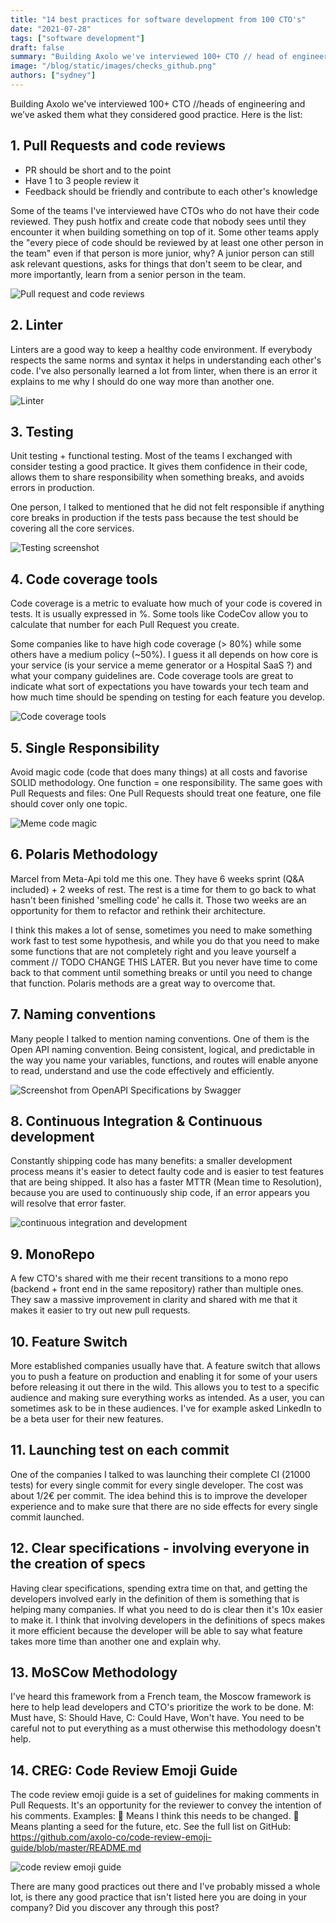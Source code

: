 ```yaml
---
title: "14 best practices for software development from 100 CTO's"
date: "2021-07-28"
tags: ["software development"]
draft: false
summary: "Building Axolo we've interviewed 100+ CTO // head of engineering and we’ve asked them what they considered good practice. Here is the list:"
image: "/blog/static/images/checks_github.png"
authors: ["sydney"]
---
```


Building Axolo we've interviewed 100+ CTO //heads of engineering and we’ve asked them what they considered good practice. Here is the list:

## 1. Pull Requests and code reviews

- PR should be short and to the point
- Have 1 to 3 people review it
- Feedback should be friendly and contribute to each other's knowledge

Some of the teams I've interviewed have CTOs who do not have their code reviewed. They push hotfix and create code that nobody sees until they encounter it when building something on top of it. Some other teams apply the "every piece of code should be reviewed by at least one other person in the team" even if that person is more junior, why? A junior person can still ask relevant questions, asks for things that don't seem to be clear, and more importantly, learn from a senior person in the team.

<div style={{ display: "flex", justifyContent: "center" }}>
  <img
    src="/blog/static/images/bestpractices/pullrequestsandcodereviews.png"
    alt="Pull request and code reviews"
    style={{ width: "500px" }}
  />
</div>

## 2. Linter

Linters are a good way to keep a healthy code environment. If everybody respects the same norms and syntax it helps in understanding each other's code. I've also personally learned a lot from linter, when there is an error it explains to me why I should do one way more than another one.

<div style={{ display: "flex", justifyContent: "center" }}>
  <img src="/blog/static/images/bestpractices/linter.png" alt="Linter" style={{ width: "500px" }} />
</div>

## 3. Testing

Unit testing + functional testing. Most of the teams I exchanged with consider testing a good practice. It gives them confidence in their code, allows them to share responsibility when something breaks, and avoids errors in production.

One person, I talked to mentioned that he did not felt responsible if anything core breaks in production if the tests pass because the test should be covering all the core services.

<div style={{ display: "flex", justifyContent: "center" }}>
  <img
    src="/blog/static/images/bestpractices/testing.png"
    alt="Testing screenshot"
    style={{ width: "500px" }}
  />
</div>

## 4. Code coverage tools

Code coverage is a metric to evaluate how much of your code is covered in tests. It is usually expressed in %. Some tools like CodeCov allow you to calculate that number for each Pull Request you create.

Some companies like to have high code coverage (> 80%) while some others have a medium policy (~50%). I guess it all depends on how core is your service (is your service a meme generator or a Hospital SaaS ?) and what your company guidelines are. Code coverage tools are great to indicate what sort of expectations you have towards your tech team and how much time should be spending on testing for each feature you develop.

<div style={{ display: "flex", justifyContent: "center" }}>
  <img
    src="/blog/static/images/bestpractices/code-coverage-tools.png"
    alt="Code coverage tools"
    style={{ width: "500px" }}
  />
</div>

## 5. Single Responsibility

Avoid magic code (code that does many things) at all costs and favorise SOLID methodology. One function = one responsibility. The same goes with Pull Requests and files: One Pull Requests should treat one feature, one file should cover only one topic.

<div style={{ display: "flex", justifyContent: "center" }}>
  <img
    src="/blog/static/images/bestpractices/meme-code-magic.jpg"
    alt="Meme code magic"
    style={{ width: "500px" }}
  />
</div>

## 6. Polaris Methodology

Marcel from Meta-Api told me this one. They have 6 weeks sprint (Q&A included) + 2 weeks of rest. The rest is a time for them to go back to what hasn't been finished 'smelling code' he calls it. Those two weeks are an opportunity for them to refactor and rethink their architecture.

I think this makes a lot of sense, sometimes you need to make something work fast to test some hypothesis, and while you do that you need to make some functions that are not completely right and you leave yourself a comment // TODO CHANGE THIS LATER. But you never have time to come back to that comment until something breaks or until you need to change that function. Polaris methods are a great way to overcome that.

## 7. Naming conventions

Many people I talked to mention naming conventions. One of them is the Open API naming convention. Being consistent, logical, and predictable in the way you name your variables, functions, and routes will enable anyone to read, understand and use the code effectively and efficiently.

<div style={{ display: "flex", justifyContent: "center" }}>
  <img
    src="/blog/static/images/bestpractices/naming-convention.png"
    alt="Screenshot from OpenAPI Specifications by Swagger"
    style={{ width: "500px" }}
  />
</div>

## 8. Continuous Integration & Continuous development

Constantly shipping code has many benefits: a smaller development process means it's easier to detect faulty code and is easier to test features that are being shipped. It also has a faster MTTR (Mean time to Resolution), because you are used to continuously ship code, if an error appears you will resolve that error faster.

<div style={{ display: "flex", justifyContent: "center" }}>
  <img
    src="/blog/static/images/bestpractices/continuous integration and development.png"
    alt="continuous integration and development"
    style={{ width: "500px" }}
  />
</div>

## 9. MonoRepo

A few CTO's shared with me their recent transitions to a mono repo (backend + front end in the same repository) rather than multiple ones. They saw a massive improvement in clarity and shared with me that it makes it easier to try out new pull requests.

## 10. Feature Switch

More established companies usually have that. A feature switch that allows you to push a feature on production and enabling it for some of your users before releasing it out there in the wild. This allows you to test to a specific audience and making sure everything works as intended. As a user, you can sometimes ask to be in these audiences. I've for example asked LinkedIn to be a beta user for their new features.

## 11. Launching test on each commit

One of the companies I talked to was launching their complete CI (21000 tests) for every single commit for every single developer. The cost was about 1/2€ per commit. The idea behind this is to improve the developer experience and to make sure that there are no side effects for every single commit launched.

## 12. Clear specifications - involving everyone in the creation of specs

Having clear specifications, spending extra time on that, and getting the developers involved early in the definition of them is something that is helping many companies. If what you need to do is clear then it's 10x easier to make it. I think that involving developers in the definitions of specs makes it more efficient because the developer will be able to say what feature takes more time than another one and explain why.

## 13. MoSCow Methodology

I've heard this framework from a French team, the Moscow framework is here to help lead developers and CTO's prioritize the work to be done. M: Must have, S: Should Have, C: Could Have, Won't have. You need to be careful not to put everything as a must otherwise this methodology doesn't help.

## 14. CREG: Code Review Emoji Guide

The code review emoji guide is a set of guidelines for making comments in Pull Requests. It's an opportunity for the reviewer to convey the intention of his comments. Examples: 🔧 Means I think this needs to be changed. 🌱 Means planting a seed for the future, etc. See the full list on GitHub: https://github.com/axolo-co/code-review-emoji-guide/blob/master/README.md

<div style={{ display: "flex", justifyContent: "center" }}>
  <img
    src="/blog/static/images/bestpractices/code review emoji guide.png"
    alt="code review emoji guide"
    style={{ width: "500px" }}
  />
</div>

There are many good practices out there and I've probably missed a whole lot, is there any good practice that isn't listed here you are doing in your company? Did you discover any through this post?

<CTABanner type="learn" />
